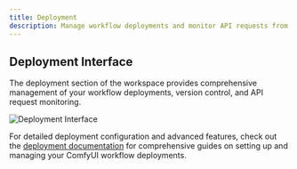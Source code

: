 ```yaml
---
title: Deployment
description: Manage workflow deployments and monitor API requests from the workspace
---
```


## Deployment Interface

The deployment section of the workspace provides comprehensive management of your workflow deployments, version control, and API request monitoring.

![Deployment Interface](https://cd-misc.s3.us-east-2.amazonaws.com/docs/workspace/deployment.png)

For detailed deployment configuration and advanced features, check out the [deployment documentation](/docs/deployments/create) for comprehensive guides on setting up and managing your ComfyUI workflow deployments.
